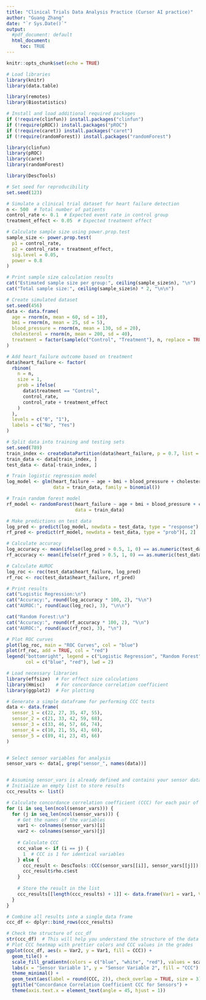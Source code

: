 ```yaml
---
title: "Clinical Trials Data Analysis Practice (Cursor AI practice)"
author: "Guang Zhang"
date: "`r Sys.Date()`"
output: 
  #pdf_document: default
  html_document: 
     toc: TRUE
---
```


```r
knitr::opts_chunk$set(echo = TRUE)
```

```r

# Load libraries
library(knitr)
library(data.table)

library(remotes)
library(Biostatistics)

# Install and load additional required packages
if (!require(clinfun)) install.packages("clinfun")
if (!require(pROC)) install.packages("pROC")
if (!require(caret)) install.packages("caret")
if (!require(randomForest)) install.packages("randomForest")

library(clinfun)
library(pROC)
library(caret)
library(randomForest)

library(DescTools)

```

```r
# Set seed for reproducibility
set.seed(123)

# Simulate a clinical trial dataset for heart failure detection
n <- 500  # Total number of patients
control_rate <- 0.1  # Expected event rate in control group
treatment_effect <- 0.05  # Expected treatment effect

# Calculate sample size using power.prop.test
sample_size <- power.prop.test(
  p1 = control_rate,
  p2 = control_rate + treatment_effect,
  sig.level = 0.05,
  power = 0.8
)

# Print sample size calculation results
cat("Estimated sample size per group:", ceiling(sample_size$n), "\n")
cat("Total sample size:", ceiling(sample_size$n) * 2, "\n\n")

# Create simulated dataset
set.seed(456)
data <- data.frame(
  age = rnorm(n, mean = 60, sd = 10),
  bmi = rnorm(n, mean = 25, sd = 5),
  blood_pressure = rnorm(n, mean = 130, sd = 20),
  cholesterol = rnorm(n, mean = 200, sd = 40),
  treatment = factor(sample(c("Control", "Treatment"), n, replace = TRUE))
)

# Add heart_failure outcome based on treatment
data$heart_failure <- factor(
  rbinom(
    n = n,
    size = 1,
    prob = ifelse(
      data$treatment == "Control",
      control_rate,
      control_rate + treatment_effect
    )
  ),
  levels = c("0", "1"),
  labels = c("No", "Yes")
)

# Split data into training and testing sets
set.seed(789)
train_index <- createDataPartition(data$heart_failure, p = 0.7, list = FALSE)
train_data <- data[train_index, ]
test_data <- data[-train_index, ]

# Train logistic regression model
log_model <- glm(heart_failure ~ age + bmi + blood_pressure + cholesterol + treatment, 
                 data = train_data, family = binomial())

# Train random forest model
rf_model <- randomForest(heart_failure ~ age + bmi + blood_pressure + cholesterol + treatment, 
                         data = train_data)

# Make predictions on test data
log_pred <- predict(log_model, newdata = test_data, type = "response")
rf_pred <- predict(rf_model, newdata = test_data, type = "prob")[, 2]

# Calculate accuracy
log_accuracy <- mean(ifelse(log_pred > 0.5, 1, 0) == as.numeric(test_data$heart_failure) - 1)
rf_accuracy <- mean(ifelse(rf_pred > 0.5, 1, 0) == as.numeric(test_data$heart_failure) - 1)

# Calculate AUROC
log_roc <- roc(test_data$heart_failure, log_pred)
rf_roc <- roc(test_data$heart_failure, rf_pred)

# Print results
cat("Logistic Regression:\n")
cat("Accuracy:", round(log_accuracy * 100, 2), "%\n")
cat("AUROC:", round(auc(log_roc), 3), "\n\n")

cat("Random Forest:\n")
cat("Accuracy:", round(rf_accuracy * 100, 2), "%\n")
cat("AUROC:", round(auc(rf_roc), 3), "\n")

# Plot ROC curves
plot(log_roc, main = "ROC Curves", col = "blue")
plot(rf_roc, add = TRUE, col = "red")
legend("bottomright", legend = c("Logistic Regression", "Random Forest"), 
       col = c("blue", "red"), lwd = 2)
```

```r
# Load necessary libraries
library(effsize)  # For effect size calculations
library(Hmisc)    # For concordance correlation coefficient
library(ggplot2)  # For plotting

# Generate a simple dataframe for performing CCC tests
data <- data.frame(
  sensor_1 = c(22, 27, 35, 47, 55),
  sensor_2 = c(21, 33, 42, 59, 68),
  sensor_3 = c(33, 46, 57, 66, 74),
  sensor_4 = c(10, 21, 55, 43, 60),
  sensor_5 = c(89, 41, 23, 45, 66)
)


# Select sensor variables for analysis
sensor_vars <- data[, grep("sensor_", names(data))]


# Assuming sensor_vars is already defined and contains your sensor data
# Initialize an empty list to store results
ccc_results <- list()

# Calculate concordance correlation coefficient (CCC) for each pair of sensor variables
for (i in seq_len(ncol(sensor_vars))) { 
  for (j in seq_len(ncol(sensor_vars))) {
    # Get the names of the variables
    var1 <- colnames(sensor_vars)[i]
    var2 <- colnames(sensor_vars)[j]
    
    # Calculate CCC
    ccc_value <- if (i == j) {
      1  # CCC is 1 for identical variables
    } else {
      ccc_result <- DescTools::CCC(sensor_vars[[i]], sensor_vars[[j]])  # Use CCC() from DescTools
      ccc_result$rho.c$est
    }
    
    # Store the result in the list
    ccc_results[[length(ccc_results) + 1]] <- data.frame(Var1 = var1, Var2 = var2, CCC = ccc_value)
  }
}

# Combine all results into a single data frame
ccc_df <- dplyr::bind_rows(ccc_results)

# Check the structure of ccc_df
str(ccc_df)  # This will help you understand the structure of the data frame
# Plot CCC heatmap with prettier colors and CCC values in the grades
ggplot(ccc_df, aes(x = Var2, y = Var1, fill = CCC)) + 
  geom_tile() + 
  scale_fill_gradientn(colors = c("blue", "white", "red"), values = scales::rescale(c(-1, 0, 1))) + 
  labs(x = "Sensor Variable 1", y = "Sensor Variable 2", fill = "CCC") + 
  theme_minimal() + 
  geom_text(aes(label = round(CCC, 2)), check_overlap = TRUE, size = 3) + 
  ggtitle("Concordance Correlation Coefficient CCC for Sensors") + 
  theme(axis.text.x = element_text(angle = 45, hjust = 1))


```

